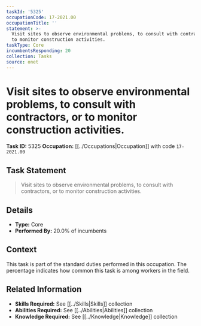 ```yaml
---
taskId: '5325'
occupationCode: 17-2021.00
occupationTitle: ''
statement: >-
  Visit sites to observe environmental problems, to consult with contractors, or
  to monitor construction activities.
taskType: Core
incumbentsResponding: 20
collection: Tasks
source: onet
---
```

# Visit sites to observe environmental problems, to consult with contractors, or to monitor construction activities.

**Task ID:** 5325
**Occupation:** [[../Occupations|Occupation]] with code `17-2021.00`

## Task Statement

> Visit sites to observe environmental problems, to consult with contractors, or to monitor construction activities.

## Details

- **Type:** Core
- **Performed By:** 20.0% of incumbents

## Context

This task is part of the standard duties performed in this occupation. The percentage indicates how common this task is among workers in the field.

## Related Information

- **Skills Required:** See [[../Skills|Skills]] collection
- **Abilities Required:** See [[../Abilities|Abilities]] collection
- **Knowledge Required:** See [[../Knowledge|Knowledge]] collection
